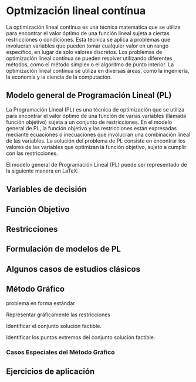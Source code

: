 # Optmización lineal contínua

La optimización lineal contínua es una técnica matemática que se utiliza para encontrar el valor óptimo de una función lineal sujeta a ciertas restricciones o condiciones. Esta técnica se aplica a problemas que involucran variables que pueden tomar cualquier valor en un rango específico, en lugar de solo valores discretos. Los problemas de optimización lineal contínua se pueden resolver utilizando diferentes métodos, como el método simplex o el algoritmo de punto interior. La optimización lineal contínua se utiliza en diversas áreas, como la ingeniería, la economía y la ciencia de la computación.

## Modelo general de Programación Lineal (PL)

La Programación Lineal (PL) es una técnica de optimización que se utiliza para encontrar el valor óptimo de una función de varias variables (llamada función objetivo) sujeta a un conjunto de restricciones. En el modelo general de PL, la función objetivo y las restricciones están expresadas mediante ecuaciones o inecuaciones que involucran una combinación lineal de las variables. La solución del problema de PL consiste en encontrar los valores de las variables que optimizan la función objetivo, sujeto a cumplir con las restricciones.

El modelo general de Programación Lineal (PL) puede ser representado de la siguiente manera en LaTeX:

## Variables de decisión

## Función Objetivo

## Restricciones

## Formulación de modelos de PL

## Algunos casos de estudios clásicos

## Método Gráfico

problema en forma estándar

```{=tex}
\begin{align}
& \text{Maximizar Z} & & 50x_1 + 56x_2 \\
& \text{Sujeto a}    & & x_1 + x_2 \leq 80 \\
&                    & & 3x_1 + 2x_2 \leq 220 \\
&                    & & 2x_1 + 3x_2 \leq 210 \\
&                    & & x_1, x_2 \geq 0
\end{align}
```
Representar gráficamente las restricciones

```{=latex}
\begin{tikzpicture}
\begin{axis}[
    axis lines=middle,
    xmin=0, xmax=80,
    ymin=0, ymax=140,
    xtick={0,40,80},
    ytick={0,80,120,140},
    xlabel={$x_1$},
    ylabel={$x_2$}
]
\addplot[domain=0:80, samples=2, thick, blue]{80-x};
\addplot[domain=0:80, samples=2, thick, red]{(220-3*x)/2};
\addplot[domain=0:80, samples=2, thick, green]{(210-2*x)/3};
\end{axis}
\end{tikzpicture}
```

Identificar el conjunto solución factible.

```{=latex}
\begin{tikzpicture}
\begin{axis}[
    axis lines=middle,
    xmin=0, xmax=80,
    ymin=0, ymax=140,
    xtick={0,40,80},
    ytick={0,80,120,140},
    xlabel={$x_1$},
    ylabel={$x_2$},
    fill=gray, opacity=0.3
]
\addplot[domain=0:40, samples=2, thick, blue]{80-x};
\addplot[domain=40:80, samples=2, thick, blue]{120-3*x/2};
\addplot[domain=0:60, samples=2, thick, red]{(220-3*x)/2};
\addplot[domain=60:80, samples=2, thick, red]{(210-2*x)/3};
\addplot[domain=0:80, samples=2, thick, green]{(210-2*x)/3};
\filldraw[green] (0,80) -- (40,120) -- (60,80) -- cycle;
\end{axis}
\end{tikzpicture}
```


Identificar los puntos extremos del conjunto solución factible.

```{=latex}
\begin{tikzpicture}
\begin{axis}[    axis lines=middle,    xmin=0, xmax=80,    ymin=0, ymax=140,    xtick={0,40,80},    ytick={0,80,120,140},    xlabel={$x_1$},    ylabel={$x_2$},    fill=gray, opacity=0.3]
\addplot[domain=0:40, samples=2, thick, blue]{80-x};
\addplot[domain=40:80, samples=2, thick, blue]{120-3*x/2};
\addplot[domain=0:60, samples=2, thick, red]{(220-3*x)/2};
\addplot[domain=60:80, samples=2, thick, red]{(210-2*x)/3};
\addplot[domain=0:80, samples=2, thick, green]{(210-2*x)/3};
\filldraw[green] (0,80) -- (40,120) -- (60,80) -- cycle;
\draw[black,dashed] (0,80) -- (40,120) -- (60,80);
\draw[black,dashed] (0,80) -- (60,80);
\draw[black,dashed] (40,120) -- (60,80);
\filldraw[black] (0,80) circle (2pt);
\filldraw[black] (40,120) circle (2pt);
\filldraw[black] (60,80) circle (2pt);
\end{axis}
\end{tikzpicture}

```

### Casos Especiales del Método Gráfico

## Ejercicios de aplicación
